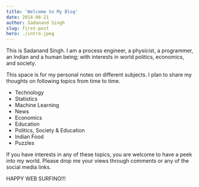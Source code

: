```yaml
---
title: 'Welcome to My Blog'
date: 2014-08-21
author: Sadanand Singh
slug: first-post
hero: ./intro.jpeg
---
```



This is Sadanand Singh. I am a process engineer, a physicist, a
programmer, an Indian and a human being; with interests in world
politics, economics, and society.

<div class='Image__Small'>
  <Timeline
    dataSource={{ sourceType: 'profile', screenName: 'saddy4s' }}
    options={{ username: 'saddy4s', height: 540 }}
  />
</div>

This space is for my personal notes on different subjects. I plan to
share my thoughts on following topics from time to time.

- Technology
- Statistics
- Machine Learning
- News
- Economics
- Education
- Politics, Society & Education
- Indian Food
- Puzzles

If you have interests in any of these topics, you are welcome to have a
peek into my world. Please drop me your views through comments or any of
the social media links.

HAPPY WEB SURFING!!!
